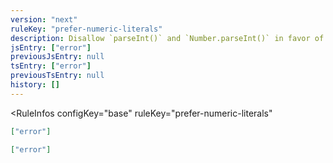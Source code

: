 ```yaml
---
version: "next"
ruleKey: "prefer-numeric-literals"
description: Disallow `parseInt()` and `Number.parseInt()` in favor of binary, octal, and hexadecimal literals
jsEntry: ["error"]
previousJsEntry: null
tsEntry: ["error"]
previousTsEntry: null
history: []
---
```


<RuleInfos 
  configKey="base" 
  ruleKey="prefer-numeric-literals" 
>

```json
["error"]
```

```json
["error"]
```

</RuleInfos>
